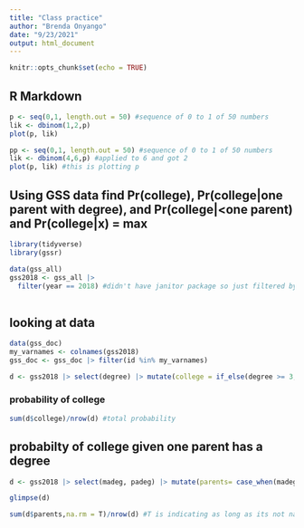```yaml
---
title: "Class practice"
author: "Brenda Onyango"
date: "9/23/2021"
output: html_document
---
```


```r
knitr::opts_chunk$set(echo = TRUE)
```

## R Markdown
```r
p <- seq(0,1, length.out = 50) #sequence of 0 to 1 of 50 numbers
lik <- dbinom(1,2,p)
plot(p, lik)
```

```r
pp <- seq(0,1, length.out = 50) #sequence of 0 to 1 of 50 numbers
lik <- dbinom(4,6,p) #applied to 6 and got 2
plot(p, lik) #this is plotting p 
```
## Using GSS data find Pr(college), Pr(college|one parent with degree), and Pr(college|<one parent) and Pr(college|x) = max

```r
library(tidyverse)
library(gssr)
```
```r
data(gss_all)
gss2018 <- gss_all |> 
  filter(year == 2018) #didn't have janitor package so just filtered by year 
  
```

## looking at data 
```r
data(gss_doc)
my_varnames <- colnames(gss2018)
gss_doc <- gss_doc |> filter(id %in% my_varnames) 
```

```r
d <- gss2018 |> select(degree) |> mutate(college = if_else(degree >= 3, 1, 0))
```

### probability of college
```r
sum(d$college)/nrow(d) #total probability
```

## probabilty of college given one parent has a degree 
```r
d <- gss2018 |> select(madeg, padeg) |> mutate(parents= case_when(madeg >= 3~ 2, padeg >= 3~ 4))
```
```r
glimpse(d)
```

```r
sum(d$parents,na.rm = T)/nrow(d) #T is indicating as long as its not na, not saying that if it's a number. know the difference
```


